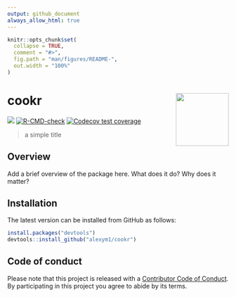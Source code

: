 ---
output: github_document
always_allow_html: true
---

<!-- README.md is generated from README.Rmd. Please edit that file -->

```{r, include = FALSE}
knitr::opts_chunk$set(
  collapse = TRUE,
  comment = "#>",
  fig.path = "man/figures/README-",
  out.width = "100%"
)
```

# cookr <a href=#><img src='man/figures/sticker.png' align="right" width="120" /></a>

<!-- badges: start -->
![](https://img.shields.io/badge/github%20version-0.1.0-orange.svg)
[![R-CMD-check](https://github.com/alexym1/cookr/actions/workflows/R-CMD-check.yaml/badge.svg)](https://github.com/alexym1/cookr/actions/workflows/R-CMD-check.yaml)
[![Codecov test coverage](https://codecov.io/gh/alexym1/cookr/branch/main/graph/badge.svg)](https://app.codecov.io/gh/alexym1/cookr?branch=main)
<!-- badges: end -->

> a simple title


## Overview

Add a brief overview of the package here. What does it do? Why does it matter?

## Installation

The latest version can be installed from GitHub as follows: 

```{r eval = FALSE}
install.packages("devtools")
devtools::install_github("alexym1/cookr")
```


## Code of conduct

Please note that this project is released with a [Contributor Code of Conduct](https://alexym1.github.io/cookr/CONTRIBUTING.html). By participating in this project you agree to abide by its terms.
